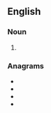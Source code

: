 {{also|Rials}}

==English==

===Noun===
{{head|en|noun plural form}}

# {{plural of|rial|lang=en}}

===Anagrams===
* {{l|en|arils}}
* {{l|en|lairs}}
* {{l|en|liars}}
* {{l|en|rails}}